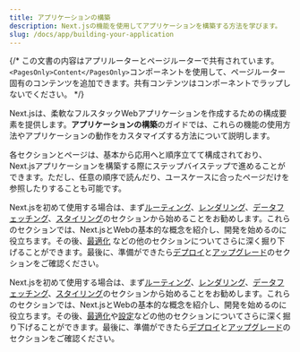 ```yaml
---
title: アプリケーションの構築
description: Next.jsの機能を使用してアプリケーションを構築する方法を学びます。
slug: /docs/app/building-your-application
---
```


{/* この文書の内容はアプリルーターとページルーターで共有されています。`<PagesOnly>Content</PagesOnly>`コンポーネントを使用して、ページルーター固有のコンテンツを追加できます。共有コンテンツはコンポーネントでラップしないでください。 */}

Next.jsは、柔軟なフルスタックWebアプリケーションを作成するための構成要素を提供します。**アプリケーションの構築**のガイドでは、これらの機能の使用方法やアプリケーションの動作をカスタマイズする方法について説明します。

各セクションとページは、基本から応用へと順序立てて構成されており、Next.jsアプリケーションを構築する際にステップバイステップで進めることができます。ただし、任意の順序で読んだり、ユースケースに合ったページだけを参照したりすることも可能です。

<AppOnly>

Next.jsを初めて使用する場合は、まず[ルーティング](/docs/app/building-your-application/routing)、[レンダリング](/docs/app/building-your-application/rendering)、[データフェッチング](/docs/app/building-your-application/data-fetching)、[スタイリング](/docs/app/building-your-application/styling)のセクションから始めることをお勧めします。これらのセクションでは、Next.jsとWebの基本的な概念を紹介し、開発を始めるのに役立ちます。その後、[最適化](/docs/app/building-your-application/optimizing) などの他のセクションについてさらに深く掘り下げることができます。最後に、準備ができたら[デプロイ](/docs/app/getting-started/deploying)と[アップグレード](/docs/app/guides/upgrading)のセクションをご確認ください。

</AppOnly>

<PagesOnly>

Next.jsを初めて使用する場合は、まず[ルーティング](/docs/pages/building-your-application/routing)、[レンダリング](/docs/pages/building-your-application/rendering)、[データフェッチング](/docs/pages/building-your-application/data-fetching)、[スタイリング](/docs/pages/building-your-application/styling)のセクションから始めることをお勧めします。これらのセクションでは、Next.jsとWebの基本的な概念を紹介し、開発を始めるのに役立ちます。その後、[最適化](/docs/pages/building-your-application/optimizing)や[設定](/docs/pages/building-your-application/configuring)などの他のセクションについてさらに深く掘り下げることができます。最後に、準備ができたら[デプロイ](/docs/pages/getting-started/deploying)と[アップグレード](/docs/pages/guides/upgrading)のセクションをご確認ください。

</PagesOnly>
